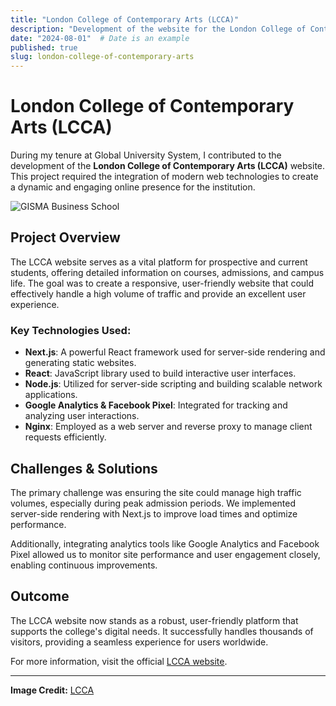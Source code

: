 ```yaml
---
title: "London College of Contemporary Arts (LCCA)"
description: "Development of the website for the London College of Contemporary Arts (LCCA), utilizing modern web technologies for a dynamic user experience."
date: "2024-08-01"  # Date is an example
published: true
slug: london-college-of-contemporary-arts
---
```


# London College of Contemporary Arts (LCCA)

During my tenure at Global University System, I contributed to the development of the **London College of Contemporary Arts (LCCA)** website. This project required the integration of modern web technologies to create a dynamic and engaging online presence for the institution.

![GISMA Business School](https://www.lcca.org.uk/media/403205/lcca-rgb-640x361.jpg)

## Project Overview

The LCCA website serves as a vital platform for prospective and current students, offering detailed information on courses, admissions, and campus life. The goal was to create a responsive, user-friendly website that could effectively handle a high volume of traffic and provide an excellent user experience.

### Key Technologies Used:
- **Next.js**: A powerful React framework used for server-side rendering and generating static websites.
- **React**: JavaScript library used to build interactive user interfaces.
- **Node.js**: Utilized for server-side scripting and building scalable network applications.
- **Google Analytics & Facebook Pixel**: Integrated for tracking and analyzing user interactions.
- **Nginx**: Employed as a web server and reverse proxy to manage client requests efficiently.

## Challenges & Solutions

The primary challenge was ensuring the site could manage high traffic volumes, especially during peak admission periods. We implemented server-side rendering with Next.js to improve load times and optimize performance.

Additionally, integrating analytics tools like Google Analytics and Facebook Pixel allowed us to monitor site performance and user engagement closely, enabling continuous improvements.

## Outcome

The LCCA website now stands as a robust, user-friendly platform that supports the college's digital needs. It successfully handles thousands of visitors, providing a seamless experience for users worldwide.

For more information, visit the official [LCCA website](https://www.lcca.org.uk/).

---

**Image Credit:** [LCCA](https://www.lcca.org.uk/media/403205/lcca-rgb-640x361.jpg)
